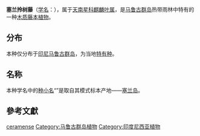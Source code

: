 {{Speciesbox
| image = Epipremnum ceramense as Scindapsus ceramensis.jpg
| status = NE
| status_system = IUCN3.1
| status_ref ={{r|IUCN}}
| taxon=Epipremnum ceramense
| authority = ([[Engl.|Engl.]] & [[K.Krause|K.Krause]]) [[Alderw.|Alderw.]], 1920
| synonyms_ref ={{r|theplantlist}}
| synonyms =
*''Epipremnum ceramense'' var. ''flavispathum'' <small>Alderw., 1920</small>
*''Scindapsus ceramensis''
*:<small>Engl. & K.Krause, 1908</small>
}}
'''塞兰拎树藤'''（[[学名|学名]]：''{{lang|la|Epipremnum ceramense}}''），属于[[天南星科|天南星科]][[麒麟叶属|麒麟叶属]]，是[[马鲁古群岛|马鲁古群岛]]热带雨林中特有的一种[[木质|木质]][[藤本植物|藤本植物]]。

==分布==
本种仅分布于[[印尼|印尼]][[马鲁古群岛|马鲁古群岛]]，为当地[[特有种|特有种]]{{r|kew}}。

==名称==
本种学名中的[[种小名|种小名]]“''{{lang|la|ceramense}}''”是取自其模式标本产地——[[斯兰岛|塞兰岛]]。

==參考文獻==
{{reflist|refs=
<ref name="theplantlist">[http://www.theplantlist.org/tpl1.1/record/kew-70479 ''Epipremnum ceramense'' (Engl. & K.Krause) Alderw.]. In: ''The Plant List'' (2013). Version 1.1. Published on the Internet; http://www.theplantlist.org/ [2015-2-24].</ref>
<ref name="IUCN">[[The_IUCN_Red_List_of_Threatened_Species|The IUCN Red List of Threatened Species]]. Version 2014.3. <[http://www.iucnredlist.org www.iucnredlist.org]>. Downloaded on 24 February 2015.</ref>
<ref name="kew">[http://apps.kew.org/wcsp/namedetail.do?name_id=70479 ''Epipremnum ceramense'' (Engl. & K.Krause) Alderw.]. In: Govaerts, R. (2015). ''World Checklist of Araceae''. Facilitated by the Royal Botanic Gardens, Kew. Published on the Internet; http://apps.kew.org/wcsp/ Retrieved 2015-2-24.</ref>
}}

{{commons category|Epipremnum ceramense}}
{{wikispecies|Epipremnum ceramense}}

{{taxonbar}}
{{DEFAULTSORT:Epipremnum ceramense}}
{{Araceae-stub}}
[[Category:麒麟叶属|ceramense]]
[[Category:马鲁古群岛植物|Category:马鲁古群岛植物]]
[[Category:印度尼西亚植物|Category:印度尼西亚植物]]
